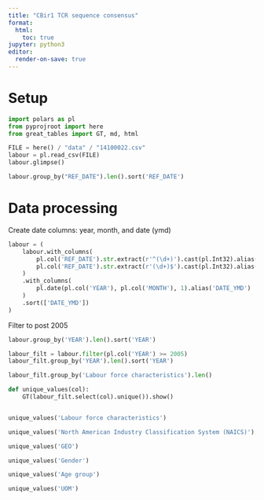 ```yaml
---
title: "CBir1 TCR sequence consensus"
format: 
  html:
    toc: true
jupyter: python3
editor: 
  render-on-save: true
---
```


# Setup

```python
import polars as pl
from pyprojroot import here
from great_tables import GT, md, html
```


```python
FILE = here() / "data" / "14100022.csv"
labour = pl.read_csv(FILE)
labour.glimpse()
```


```python
labour.group_by("REF_DATE").len().sort('REF_DATE')
```

# Data processing 

Create date columns: year, month, and date (ymd)

```python
labour = (
    labour.with_columns(
        pl.col('REF_DATE').str.extract(r'^(\d+)').cast(pl.Int32).alias('YEAR'),
        pl.col('REF_DATE').str.extract(r'(\d+)$').cast(pl.Int32).alias('MONTH')
    )
    .with_columns(
        pl.date(pl.col('YEAR'), pl.col('MONTH'), 1).alias('DATE_YMD')
    )
    .sort(['DATE_YMD'])
)
```


Filter to post 2005

```python
labour.group_by('YEAR').len().sort('YEAR')
```

```python
labour_filt = labour.filter(pl.col('YEAR') >= 2005)
labour_filt.group_by('YEAR').len().sort('YEAR')
```


```python
labour_filt.group_by('Labour force characteristics').len()

```


```python
def unique_values(col):
    GT(labour_filt.select(col).unique()).show()


unique_values('Labour force characteristics')
```


```python
unique_values('North American Industry Classification System (NAICS)')
```

```python
unique_values('GEO')
```

```python
unique_values('Gender')
```

```python
unique_values('Age group')
```

```python
unique_values('UOM')
```